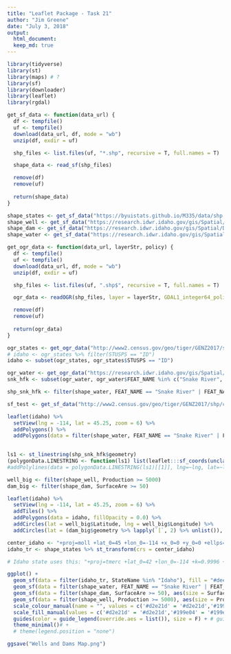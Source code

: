```yaml
---
title: "Leaflet Package - Task 21"
author: "Jim Greene"
date: "July 3, 2018"
output: 
  html_document: 
  keep_md: true
---
```


```r
library(tidyverse)
library(st)
library(maps) # ?
library(sf)
library(downloader)
library(leaflet)
library(rgdal)
```

```r
get_sf_data <- function(data_url) {
  df <- tempfile()
  uf <- tempfile()
  download(data_url, df, mode = "wb")
  unzip(df, exdir = uf)

  shp_files <- list.files(uf, "*.shp", recursive = T, full.names = T)

  shape_data <- read_sf(shp_files)

  remove(df)
  remove(uf)
  
  return(shape_data)
}

shape_states <- get_sf_data("https://byuistats.github.io/M335/data/shp.zip")
shape_well <- get_sf_data("https://research.idwr.idaho.gov/gis/Spatial/Wells/WellConstruction/wells.zip")
shape_dam <- get_sf_data("https://research.idwr.idaho.gov/gis/Spatial/DamSafety/dam.zip")
shape_water <- get_sf_data("https://research.idwr.idaho.gov/gis/Spatial/Hydrography/streams_lakes/c_250k/hyd250.zip")
```

```r
get_ogr_data <- function(data_url, layerStr, policy) {
  df <- tempfile()
  uf <- tempfile()
  download(data_url, df, mode = "wb")
  unzip(df, exdir = uf)

  shp_files <- list.files(uf, ".shp$", recursive = T, full.names = T)

  ogr_data <- readOGR(shp_files, layer = layerStr, GDAL1_integer64_policy = policy)

  remove(df)
  remove(uf)
  
  return(ogr_data)
}

ogr_states <- get_ogr_data("http://www2.census.gov/geo/tiger/GENZ2017/shp/cb_2017_us_state_20m.zip", "cb_2017_us_state_20m", TRUE)
# idaho <- ogr_states %>% filter(STUSPS == "ID")
idaho <- subset(ogr_states, ogr_states$STUSPS == "ID")

ogr_water <- get_ogr_data("https://research.idwr.idaho.gov/gis/Spatial/Hydrography/streams_lakes/c_250k/hyd250.zip", "hyd250", TRUE)
snk_hfk <- subset(ogr_water, ogr_water$FEAT_NAME %in% c("Snake River", "Henrys Fork"))

shp_snk_hfk <- filter(shape_water, FEAT_NAME == "Snake River" | FEAT_NAME == "Henrys Fork")

sf_test <- get_sf_data("http://www2.census.gov/geo/tiger/GENZ2017/shp/cb_2017_us_state_20m.zip")
```


```r
leaflet(idaho) %>% 
  setView(lng = -114, lat = 45.25, zoom = 6) %>% 
  addPolygons() %>% 
  addPolygons(data = filter(shape_water, FEAT_NAME == "Snake River" | FEAT_NAME == "Henrys Fork"))
  
```

```r
ls1 <- st_linestring(shp_snk_hfk$geometry)
(polygonData.LINESTRING <- function(ls1) list(leaflet:::sf_coords(unclass(ls1))) )
#addPolylines(data = polygonData.LINESTRING(ls1)[[1]], lng=~lng, lat=~lat)
```

```r
well_big <- filter(shape_well, Production >= 5000)
dam_big <- filter(shape_dam, SurfaceAre >= 50)

leaflet(idaho) %>% 
  setView(lng = -114, lat = 45.25, zoom = 6) %>% 
  addTiles() %>% 
  addPolygons(data = idaho, fillOpacity = 0.0) %>% 
  addCircles(lat = well_big$Latitude, lng = well_big$Longitude) %>% 
  addCircles(lat = (dam_big$geometry %>% lapply(`[`, 2) %>% unlist()), lng = (dam_big$geometry %>% lapply(`[`, 1) %>% unlist()), color = "#FF0000")
```





```r
center_idaho <- "+proj=moll +lat_0=45 +lon_0=-114 +x_0=0 +y_0=0 +ellps=WGS84 +datum=WGS84 +units=m +no_defs"
idaho_tr <- shape_states %>% st_transform(crs = center_idaho)

# Idaho state uses this: "+proj=tmerc +lat_0=42 +lon_0=-114 +k=0.9996 +x_0=2500000 +y_0=1200000 +ellps=GRS80 +units=m +no_defs"
```


```r
ggplot() +
  geom_sf(data = filter(idaho_tr, StateName %in% "Idaho"), fill = "#deedec") +
  geom_sf(data = filter(shape_water, FEAT_NAME == "Snake River" | FEAT_NAME == "Henrys Fork"), color = "#20b4ea", size = 1.25) +
  geom_sf(data = filter(shape_dam, SurfaceAre >= 50), aes(size = SurfaceAre, color = "#d2e21d")) +
  geom_sf(data = filter(shape_well, Production >= 5000), aes(size = Production, color = "#199e04")) +
  scale_colour_manual(name = "", values = c('#d2e21d' = '#d2e21d','#199e04' = '#199e04'), labels = c('Dams', 'Wells')) +
  scale_fill_manual(values = c('#d2e21d' = '#d2e21d','#199e04' = '#199e04'), labels = c('Dams', 'Wells')) +
  guides(color = guide_legend(override.aes = list()), size = F) + # guide_legend(override.aes = list(color = "gray50"))) +
  theme_minimal()# +
  # theme(legend.position = "none")

ggsave("Wells and Dams Map.png")
```

